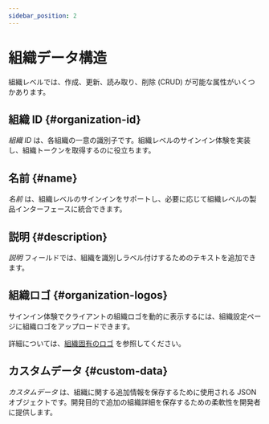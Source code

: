 ```yaml
---
sidebar_position: 2
---
```


# 組織データ構造

組織レベルでは、作成、更新、読み取り、削除 (CRUD) が可能な属性がいくつかあります。

## 組織 ID \{#organization-id}

_組織 ID_ は、各組織の一意の識別子です。組織レベルのサインイン体験を実装し、組織トークンを取得するのに役立ちます。

## 名前 \{#name}

_名前_ は、組織レベルのサインインをサポートし、必要に応じて組織レベルの製品インターフェースに統合できます。

## 説明 \{#description}

_説明_ フィールドでは、組織を識別しラベル付けするためのテキストを追加できます。

## 組織ロゴ \{#organization-logos}

サインイン体験でクライアントの組織ロゴを動的に表示するには、組織設定ページに組織ロゴをアップロードできます。

詳細については、[組織固有のロゴ](/customization/match-your-brand/#organization-specific-logos) を参照してください。

## カスタムデータ \{#custom-data}

_カスタムデータ_ は、組織に関する追加情報を保存するために使用される JSON オブジェクトです。開発目的で追加の組織詳細を保存するための柔軟性を開発者に提供します。
